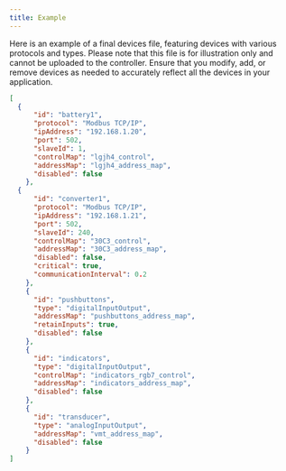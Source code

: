 ```yaml
---
title: Example
---
```


Here is an example of a final devices file, featuring devices with various protocols and types. Please note that this file is for illustration only and 
cannot be uploaded to the controller. Ensure that you modify, add, or remove devices as needed to accurately reflect all the devices in your application.

```json devices.json icon="code"
[
  {
	  "id": "battery1",
	  "protocol": "Modbus TCP/IP",
	  "ipAddress": "192.168.1.20",
	  "port": 502,
	  "slaveId": 1,
	  "controlMap": "lgjh4_control",
	  "addressMap": "lgjh4_address_map",
	  "disabled": false
	},
  {
	  "id": "converter1",
	  "protocol": "Modbus TCP/IP",
	  "ipAddress": "192.168.1.21",
	  "port": 502,
	  "slaveId": 240,
	  "controlMap": "30C3_control",
	  "addressMap": "30C3_address_map",
	  "disabled": false,
	  "critical": true,
	  "communicationInterval": 0.2
	},
	{
	  "id": "pushbuttons",
	  "type": "digitalInputOutput",
	  "addressMap": "pushbuttons_address_map",
	  "retainInputs": true,
	  "disabled": false
	},
	{
	  "id": "indicators",
	  "type": "digitalInputOutput",
	  "controlMap": "indicators_rgb7_control",
	  "addressMap": "indicators_address_map",
	  "disabled": false
	},
	{
	  "id": "transducer",
	  "type": "analogInputOutput",
	  "addressMap": "vmt_address_map",
	  "disabled": false
	}
]
```